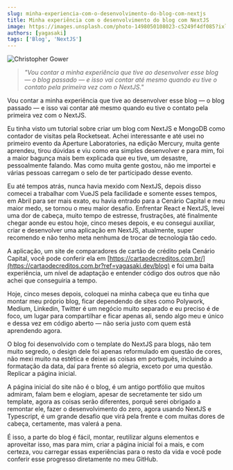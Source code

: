 ```yaml
---
slug: minha-experiencia-com-o-desenvolvimento-do-blog-com-nextjs
title: Minha experiência com o desenvolvimento do blog com NextJS
image: https://images.unsplash.com/photo-1498050108023-c5249f4df085?ixlib=rb-4.0.3&ixid=MnwxMjA3fDB8MHxwaG90by1wYWdlfHx8fGVufDB8fHx8&auto=format&fit=crop&w=872&q=80
authors: [yagasaki]
tags: ['Blog', 'NextJS']
---
```


![](https://images.unsplash.com/photo-1498050108023-c5249f4df085?ixlib=rb-4.0.3&ixid=MnwxMjA3fDB8MHxwaG90by1wYWdlfHx8fGVufDB8fHx8&auto=format&fit=crop&w=872&q=80 "Christopher Gower")

> _"Vou contar a minha experiência que tive ao desenvolver esse blog — o blog passado — e isso vai contar até mesmo quando eu tive o contato pela primeira vez com o NextJS."_

Vou contar a minha experiência que tive ao desenvolver esse blog — o blog passado — e isso vai contar até mesmo quando eu tive o contato pela primeira vez com o NextJS.

Eu tinha visto um tutorial sobre criar um blog com NextJS e MongoDB como contador de visitas pela Rocketseat. Achei interessante e até usei no primeiro evento da Aperture Laboratories, na edição Mercury, muita gente aprendeu, tirou dúvidas e viu como era simples desenvolver e para mim, foi a maior bagunça mais bem explicada que eu tive, um desastre, pessoalmente falando. Mas como muita gente gostou, não me importei e várias pessoas carregam o selo de ter participado desse evento.

<!--truncate-->

Eu até tempos atrás, nunca havia mexido com NextJS, depois disso comecei a trabalhar com VueJS pela facilidade e somente esses tempos, em Abril para ser mais exato, eu havia entrado para a Cenário Capital e meu maior medo, se tornou o meu maior desafio. Enfrentar React e NextJS, levei uma dor de cabeça, muito tempo de estresse, frustrações, até finalmente chegar aonde eu estou hoje, cinco meses depois, e eu consegui auxiliar, criar e desenvolver uma aplicação em NextJS, atualmente, super recomendo e não tenho meta nenhuma de trocar de tecnologia tão cedo.

A aplicação, um site de comparadores de cartão de crédito pela Cenário Capital, você pode conferir ela em [https://cartaodecreditos.com.br/](https://cartaodecreditos.com.br?ref=yagasaki.dev/blog) e foi uma baita experiência, um nível de adaptação e entender código dos outros que não achei que conseguiria a tempo.

Hoje, cinco meses depois, coloquei na minha cabeça que eu tinha que montar meu próprio blog, ficar dependendo de sites como Polywork, Medium, Linkedin, Twitter é um negócio muito separado e eu preciso é de foco, um lugar para compartilhar e ficar apenas ali, sendo algo meu e único e dessa vez em código aberto — não seria justo com quem está aprendendo agora.

O blog foi desenvolvido com o template do NextJS para blogs, não tem muito segredo, o design dele foi apenas reformulado em questão de cores, não mexi muito na estética e deixei as coisas em português, incluindo a formatação da data, daí para frente só alegria, exceto por uma questão. Replicar a página inicial.

A página inicial do site não é o blog, é um antigo portfólio que muitos admiram, falam bem e elogiam, apesar de secretamente ter sido um template, agora as coisas serão diferentes, porquê serei obrigado a remontar ele, fazer o desenvolvimento do zero, agora usando NextJS e Typescript, é um grande desafio que virá pela frente e com muitas dores de cabeça, certamente, mas valerá a pena.

É isso, a parte do blog é fácil, montar, reutilizar alguns elementos e aproveitar isso, mas para mim, criar a página inicial foi a mais, e com certeza, vou carregar essas experiências para o resto da vida e você pode conferir esse progresso diretamente no meu GitHub.
